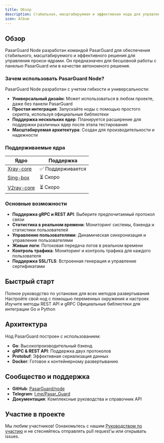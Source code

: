 ```yaml
---
title: Обзор
description: Стабильная, масштабируемая и эффективная нода для управления прокси
icon: Album
---
```


## Обзор

PasarGuard Node разработан командой PasarGuard для обеспечения стабильного, масштабируемого и эффективного решения для управления прокси-ядрами. Он предназначен для бесшовной работы с панелью PasarGuard или в качестве автономного решения.

### Зачем использовать PasarGuard Node?

PasarGuard Node разработан с учетом гибкости и универсальности:

- **Универсальный дизайн**: Может использоваться в любом проекте, даже без панели PasarGuard
- **Простая интеграция**: Запускайте ноды с помощью простого скрипта, используя официальные библиотеки
- **Поддержка нескольких ядер**: Планируется расширение для поддержки различных ядер после этапа тестирования
- **Масштабируемая архитектура**: Создан для производительности и надежности

### Поддерживаемые ядра

| Ядро | Поддержка |
| ---- | ------- |
| [Xray-core](https://github.com/XTLS/Xray-core) | ✅ Поддерживается |
| [Sing-box](https://github.com/SagerNet/sing-box) | ⏳ Скоро |
| [V2ray-core](https://github.com/v2fly/v2ray-core) | ⏳ Скоро |

### Основные возможности

- **Поддержка gRPC и REST API**: Выберите предпочитаемый протокол связи
- **Статистика в реальном времени**: Мониторинг системы, бэкенда и статистики пользователей
- **Управление пользователями**: Динамическая синхронизация и управление пользователями
- **Живые логи**: Потоковая передача логов в реальном времени
- **Контроль трафика**: Мониторинг и контроль трафика для каждого пользователя
- **Поддержка SSL/TLS**: Встроенная генерация и управление сертификатами

## Быстрый старт

<Cards>
  <Card title="Установка" href="/node/installation">
    Полное руководство по установке для всех методов развертывания
  </Card>

  <Card title="Конфигурация" href="/node/configuration">
    Настройте свой нод с помощью переменных окружения и настроек
  </Card>

  <Card title="Справочник API" href="/node/api">
    Изучите методы REST API и gRPC
  </Card>

  <Card title="Библиотеки" href="/node/libraries">
    Официальные библиотеки для интеграции Go и Python
  </Card>
</Cards>

## Архитектура

Нод PasarGuard построен с использованием:

- **Go**: Высокопроизводительный бэкенд
- **gRPC & REST API**: Поддержка двух протоколов
- **Protobuf**: Эффективная сериализация данных
- **Docker**: Готовое к контейнерному развертыванию

## Сообщество и поддержка

- **GitHub**: [PasarGuard/node](https://github.com/PasarGuard/node)
- **Telegram**: [t.me/Pasar_Guard](https://t.me/Pasar_Guard)
- **Документация**: Комплексные руководства и справочник API

## Участие в проекте

Мы любим участников! Ознакомьтесь с нашим [Руководством по участию](https://github.com/PasarGuard/node/blob/main/CONTRIBUTING.md) и не стесняйтесь отправлять pull request'ы или открывать issues.

